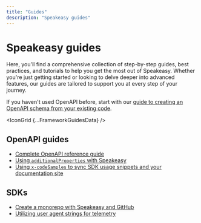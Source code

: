 ```yaml
---
title: "Guides"
description: "Speakeasy guides"
---
```



# Speakeasy guides

Here, you'll find a comprehensive collection of step-by-step guides, best practices, and tutorials to help you get the most out of Speakeasy. Whether you're just getting started or looking to delve deeper into advanced features, our guides are tailored to support you at every step of your journey.

If you haven't used OpenAPI before, start with our [guide to creating an OpenAPI schema from your existing code](openapi/frameworks).

<IconGrid {...FrameworkGuidesData} />

## OpenAPI guides

- [Complete OpenAPI reference guide](/openapi)
- [Using `additionalProperties` with Speakeasy](/guides/openapi/additionalproperties)
- [Using `x-codeSamples` to sync SDK usage snippets and your documentation site](guides/openapi/x-codesamples)

## SDKs

- [Create a monorepo with Speakeasy and GitHub](/guides/sdks/creating-a-monorepo)
- [Utilizing user agent strings for telemetry](/guides/sdks/utilizing-user-agent-strings)

